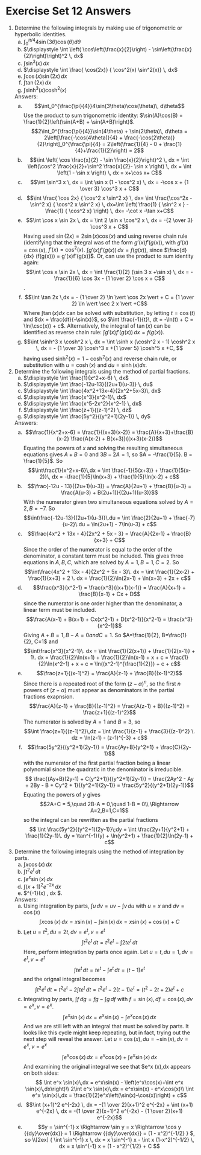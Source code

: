 # Exercise Set 12 Answers {.unlisted .unnumbered}

1. Determine the following integrals by making use of trigonometric or hyperbolic identities.
    a. $\displaystyle \int_0^{\pi/4}4\sin(3\theta)\cos(\theta)d\theta$
    a. $\displaystyle \int \left( \cos\left(\frac{x}{2}\right) - \sin\left(\frac{x}{2}\right)\right)^2 \, dx$
    a. $\displaystyle \int \sin^3(x)\, dx$
    a. $\displaystyle \int \frac{ \cos(2x)} { \cos^2(x) \sin^2(x)} \, dx$
    a. $\displaystyle \int \cos(x) \sin(2x) \, dx$
    a. $\displaystyle \int \tan(2x) \,dx$
    a. $\displaystyle \int \sinh^3(x) \cosh^2(x)$

    Answers:
    a. $$\int_0^{\frac{\pi}{4}}4\sin(3\theta)\cos(\theta)\, d\theta$$
    Use the product to sum trigonometric identity: $\sin(A)\cos(B) = \frac{1}{2}\left(\sin(A+B) + \sin(A+B)\right)$.
    $$2\int_0^{\frac{\pi}{4}}\sin(4\theta) + \sin(2\theta)\, d\theta = 2\left[\frac{-\cos(4\theta)}{4} + \frac{-\cos(2\theta)}{2}\right]_0^{\frac{\pi}{4} = 2\left(\frac{1}{4} - 0 + \frac{1}{4}+\frac{1}{2}\right) = 2$$
    a. $$\int \left( \cos \frac{x}{2} - \sin \frac{x}{2}\right)^2 \, dx =  \int \left(\cos^2 \frac{x}{2}+\sin^2 \frac{x}{2}- \sin x \right) \, dx = \int \left(1 - \sin x \right) \, dx  =  x+\cos x+ C$$
    a. $$\int \sin^3 x \, dx = \int \sin x (1 - \cos^2 x) \, dx =  -\cos x + {1 \over 3} \cos^3 x + C$$
    a. $$\int \frac{ \cos 2x} { \cos^2 x \sin^2 x} \, dx= \int \frac{\cos^2x - \sin^2 x} { \cos^2 x \sin^2 x} \, dx=\int \left( \frac{1} { \sin^2 x } - \frac{1} { \cos^2 x} \right) \, dx= -\cot x -\tan x+C$$
    a. $$\int \cos x \sin 2x \, dx = \int 2 \sin x \cos^2 x  \, dx = -{2 \over 3} \cos^3 x + C$$
    Having used $\sin(2x) = 2\sin(x)\cos(x)$ and using reverse chain rule (identifying that the integral was of the form $g'(x)f'(g(x))$, with $g'(x) = \cos(x)$, $f'(x) = \cos^2(x)$. $\int g'(x)f'(g(x))\, dx = f(g(x))$, since $\frac{d}{dx} (f(g(x))) = g'(x)f'(g(x))$.
    Or, can use the product to sum identity again:
    $$\int \cos x \sin 2x \, dx = \int \frac{1}{2} (\sin 3 x +\sin x) \, dx = - \frac{1}{6} \cos 3x - {1 \over 2} \cos x + C$$.
    a. $$\int \tan 2x \,dx =  - {1  \over 2} \ln \vert \cos 2x \vert  + C = {1 \over 2} \ln \vert \sec 2 x \vert +C$$
    Where $\int\tan(x)dx$ can be solved with substitution, by letting $t =\cos(t)$ and $dx = \frac{dt}{-\sin(x)}$, so $\int \frac{-1}{t}\, dt = -\ln(t) + C = \ln(\csc(x)) + c$. Alternatively, the integral of $\tan(x)$ can be identified as reverse chain rule: $\int g'(x)f'(g(x))\,dx = f(g(x))$.
    a. $$\int \sinh^3 x \cosh^2 x \, dx = \int \sinh x (\cosh^2 x - 1) \cosh^2 x \, dx = - {1 \over 3} \cosh^3 x +{1 \over 5} \cosh^5 x +C, $$ having used $\sinh^2(x) = 1 - \cosh^2(x)$ and reverse chain rule, or substitution with $u = \cosh(x)$ and $du = \sinh(x)dx$.
    
    
    
1. Determine the following integrals using the method of partial fractions.
    a. $\displaystyle \int \frac{1}{x^2+x-6} \, dx$
    a. $\displaystyle \int \frac{-12u-13}{(2u+1)(u-3)} \, du$
    a. $\displaystyle \int \frac{4x^2+13x-4}{2x^2+5x-3}\, dx$
    a. $\displaystyle \int \frac{x^3}{x^2-1}\, dx$
    a. $\displaystyle \int \frac{x^5-2x^2}{x^2-1} \, dx$
    a. $\displaystyle \int \frac{z+1}{(z-1)^2} \, dz$
    a. $\displaystyle \int \frac{5y^2}{(y^2+1)(2y-1)} \, dy$

    Answers:
    a. $$\frac{1}{x^2+x-6} = \frac{1}{(x+3)(x-2)} = \frac{A}{x+3}+\frac{B}{x-2} \frac{A(x-2) + B(x+3)}{(x+3)(x-2)}$$
    Equating the powers of $x$ and solving the resulting simultaneous equations gives $A + B = 0$ and $3B-2A = 1$, so $A = -\frac{1}{5}. B = \frac{1}{5}$. So
    $$\int\frac{1}{x^2+x-6}\,dx = \int \frac{-1}{5(x+3)} + \frac{1}{5(x-2)}\, dx = -\frac{1}{5}\ln(x+3) + \frac{1}{5}\ln(x-2) + c$$
    a. $$\frac{-12u - 13}{(2u+1)(u-3)} = \frac{A}{2u+1} + \frac{B}{u-3} = \frac{A(u-3) + B(2u+1)}{(2u+1)(u-3)}$$
    With the numerator given two simultaneous equations solved by $A=2,B=-7$. So
    $$\int\frac{-12u-13}{(2u+1)(u-3)}\.du = \int \frac{2}{2u+1} + \frac{-7}{u-2}\.du = \ln(2u+1) - 7\ln(u-3) + c$$
    a. $$\frac{4x^2 + 13x - 4}{2x^2 + 5x - 3} = \frac{A}{2x-1} + \frac{B}{x+3} + C$$
    Since the order of the numerator is equal to the order of the denominator, a constant term must be included. This gives three equations in $A,B,C$, which are solved by $A=1,B=1,C=2$. So
    $$\int\frac{4x^2 + 13x - 4}{2x^2 + 5x - 3}\. dx = \int \frac{1}{2x-2} + \frac{1}{x+3} + 2 \. dx = \frac{1}{2}\ln(2x-1) + \ln(x+3) + 2x + c$$
    a. $$\frac{x^3}{x^2-1} = \frac{x^3}{(x+1)(x-1)} = \frac{A}{x+1} + \frac{B}{x-1} + Cx + D$$
    since the numerator is one order higher than the denominator, a linear term must be included.
    $$\frac{A(x-1) + B(x+1) + Cx(x^2-1) + D(x^2-1)}{x^2-1} = \frac{x^3}{x^2-1}$$
    Giving $A+B=1, B-A = 0 and C=1$. So $A=\frac{1}{2}, B=\frac{1}{2}, C=1$ and
    $$\int\frac{x^3}{x^2-1}\. dx = \int \frac{1}{2(x+1)} + \frac{1}{2(x-1)} + 1\. dx = \frac{1}{2}\ln(x+1) + \frac{1}{2}\ln(x-1) + x + c = \frac{1}{2}\ln(x^2-1) + x + c = \ln((x^2-1)^{\frac{1}{2}}) + c + c$$
    a. $$\frac{z+1}{(x-1)^2} = \frac{A}{z-1} + \frac{B}{(x-1)^2}$$
    Since there is a repeated root of the form $(z-\alpha)^n$, so the first $n$ powers of $(z-\alpha)$ must appear as denominators in the partial fractions exapnsion.
    $$\frac{A}{z-1} + \frac{B}{(z-1)^2} = \frac{A(z-1) + B}{(z-1)^2} = \frac{z+1}{(z-1)^2}$$
    The numerator is solved by $A=1$ and $B=3$, so
    $$\int \frac{z+1}{(z-1)^2}\,dz = \int \frac{1}{z-1} + \frac{3}{(z-1)^2} \. dz = \ln(z-1) - (z-1)^{-3} + c$$
    a. $$\frac{5y^2}{(y^2+1)(2y-1)} = \frac{Ay+B}{y^2+1} + \frac{C}{2y-1}$$
    with the numerator of the first partial fraction being a linear polynomial since the quadratic in the denominator is irreducible.
    $$
    \frac{(Ay+B)(2y-1) + C(y^2+1)}{(y^2+1)(2y-1)} = \frac{2Ay^2 - Ay + 2By - B + Cy^2 + 1}{(y^2+1)(2y-1)} = \frac{5y^2}{(y^2+1)(2y-1)}$$
    Equating the powers of $y$ gives
    $$2A+C = 5,\quad 2B-A = 0,\quad 1-B = 0\\
    \Rightarrow A=2,B=1,C=1$$
    so the integral can be rewritten as the partial fractions
    $$
    \int \frac{5y^2}{(y^2+1)(2y-1)}\;dy = \int \frac{2y+1}{y^2+1} + \frac{1}{2y-1}\. dy = \tan^{-1}(y) + \ln(y^2+1) + \frac{1}{2}\ln(2y-1) + c$$
    
    
    
    
1. Determine the following integrals using the method of integration by parts.
    a. $\displaystyle \int x \cos(x) \,dx$
    a. $\displaystyle \int t^2 e^{t} \, dt$
    a. $\displaystyle \int e^{x}\sin(x) \, dx$
    a. $\displaystyle \int (x+1)^2 e^{-2x} \, dx$
    a. $\displaystyle \int \sin^{-1}(x) \, dx $.
    
    Answers:
    a. Using integration by parts, $\int u\,dv = uv - \int v\,du$ with $u=x$ and $dv = \cos(x)$
    $$\int x \cos (x) \, dx = x \sin (x) - \int \sin (x) \, dx = x \sin (x) + \cos (x) + C $$
    a. Let $u = t^2, du = 2t, dv = e^t, v = e^t$
    $$\int t^2 e^t \,dt = t^2e^t - \int 2te^t \,dt$$
    Here, perform integration by parts once again. Let $u=t, du = 1, dv = e^t, v = e^t$
    $$\int te^t \,dt = te^t - \int e^t \,dt = (t-1)e^t$$
    and the orignal integral becomes
    $$\int t^2 e^t\,dt = t^2 e^t - 2\int te^t\,dt = t^2 e^t - 2(t-1)e^t = (t^2 -2t + 2)e^t + c$$
    a. Integrating by parts, $\int f\,dg = fg - \int g\,df$ with $f = \sin(x),df = \cos(x), dv = e^x, v = e^x$.
    $$
    \int e^x \sin(x)\,dx = e^x \sin(x) - \int e^x \cos(x)\,dx$$
    And we are still left with an integral that must be solved by parts. It looks like this cycle might keep repeating, but in fact, trying out the next step will reveal the answer. Let $u= \cos(x),du=-\sin(x), dv=e^x,v=e^x$
    $$\int e^x \cos(x) \,dx = e^x \cos(x) + \int e^x \sin(x)\,dx$$
    And examining the original integral we see that $\int e^x \sin(x)\,dx appears on both sides:
    $$
    \int e^x \sin(x)\,dx = e^x\sin(x) - \left(e^x\cos(x)+\int e^x \sin(x)\,dx\right)\\
    2\int e^x \sin(x)\,dx = e^x\sin(x) - e^x\cos(x)\\
    \int e^x \sin(x)\,dx = \frac{1}{2}e^x\left(\sin(x)-\cos(x)\right) + c$$
    a. $$\int (x+1)^2 e^{-2x} \, dx = -{1 \over 2}(x+1)^2 e^{-2x} + \int (x+1) e^{-2x} \, dx = -{1 \over 2}(x+1)^2 e^{-2x} - {1 \over 2}(x+1) e^{-2x}$$
    a. $$y = \sin^{-1} x \Rightarrow \sin y = x \Rightarrow  \cos y {{dy}\over{dx}} = 1 \Rightarrow {{dy}\over{dx}} =  (1 - x^2)^{-1/2} } $, so \\[2ex]
    { \int \sin^{-1} x \, dx = x \sin^{-1} x - \int x (1-x^2)^{-1/2} \, dx = x \sin^{-1} x + (1 - x^2)^{1/2} + C $$
